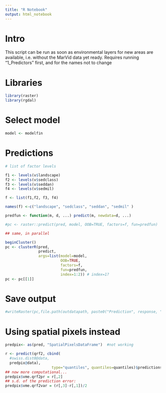 ```yaml
---
title: "R Notebook"
output: html_notebook
---
```


# Intro

This script can be run as soon as environmental layers for new areas are available, i.e. without the MarVid data yet ready. Requires running "1_Predictors" first, and for the names not to change


# Libraries
```r
library(raster)
library(rgdal)
```

# Select model
```r
model <- modelfin
```

# Predictions
```r
# list of factor levels

f1 <- levels(v$landscape)
f2 <- levels(v$sedclass)
f3 <- levels(v$seddan)
f4 <- levels(v$sedmil)

f <- list(f1,f2, f3, f4)

names(f) <-c("landscape", "sedclass", "seddan", "sedmil" )

predfun <- function(m, d, ...) predict(m, newdata=d, ...)

#pc <- raster::predict(pred, model, OOB=TRUE, factors=f, fun=predfun)

## same, in parallel

beginCluster()
pc <- clusterR(pred,
               predict,
               args=list(model=model,
                         OOB=TRUE,
                         factors=f,
                         fun=predfun,
                         index=1:2)) # index=1?
pc <- pc[[1]]
```

# Save output
```r
#writeRaster(pc,file.path(outdatapath, paste0("Prediction", response, ".tif", collapse = NULL)), options="INTERLEAVE=BAND", overwrite=TRUE)
```

# Using spatial pixels instead
```r
predpix<- as(pred, "SpatialPixelsDataFrame")  #not working

r <- predict(qrf2, cbind(
  #swiss.dist0@data, 
  predpix@data), 
                     type="quantiles", quantiles=quantiles)$predictions
## now more computational...
predpix$vme.qrf2pr = r[,2]
## s.d. of the prediction error:
predpix$vme.qrf2var = (r[,3]-r[,1])/2
```
